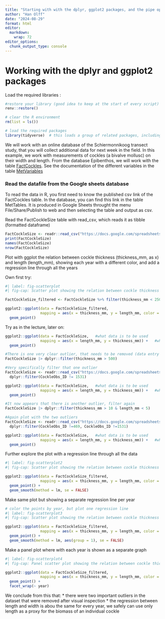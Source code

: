 ```yaml
---
title: "Starting with with the dplyr, ggplot2 packages, and the pipe operator |>"
author: "Han Olff"
date: "2024-08-29"
format: html
editor: 
  markdown: 
    wrap: 72
editor_options: 
  chunk_output_type: console
---
```


# Working with the dplyr and ggplot2 packages

Load the required libraries :

```r

#restore your library (good idea to keep at the start of every script)
renv::restore()

# clear the R environment
rm(list = ls())

# load the required packages
library(tidyverse)  # this loads a group of related packages, including readr, dplyr and ggplot2
```

We will work with an online database of the Schiermonnikoog transect
study, that you will collect additional data for next week in the field.
In this example, we work with measurements of cockles (a bivalve
mollusc) on their width and length. From the database Epibenthos, we
will work with the table
[FactCockles](https://docs.google.com/spreadsheets/d/1E1vUWAHhse7fhjBf94Kiog3Rsj7IkMuFtP-BTQX2oI8/edit?gid=1538766002#gid=1538766002).
See the documentation of the different variables in the table
[MetVariables](https://docs.google.com/spreadsheets/d/1E1vUWAHhse7fhjBf94Kiog3Rsj7IkMuFtP-BTQX2oI8/edit?gid=1290622213#gid=1290622213)

### Read the datafile from the Google sheets database

To read the data in R, you first need to know the published csv link of
the FactCockles table. In the database, you can find this link in the
table MetTables. It is produced in Google Sheets throught the menu
File/Share/Publish to web and then selecting the table and output as
csv.

Read the FactCockleSize table with read_csv, which reads it as tibble
(formatted dataframe)

```r
FactCockleSize <- readr::read_csv("https://docs.google.com/spreadsheets/d/e/2PACX-1vSpormjGiM4uWMTIZYm9Upt5j1Ige_Wu9CrhGGdvjXwxmHP2R6S7JDyEmiGTn3fXihl5s5yBn_sdo8h/pub?gid=1538766002&single=true&output=csv")
print(FactCockleSize)
names(FactCockleSize)
nrow(FactCockleSize)
```

Plot with ggplot the relation between cockle thickness (thickness_mm, as
x) and length (length_mm), showing each year with a different color, and
add a regression line through all the years

Own first try:

```r
#| label: fig-scatterplot
#| fig-cap: Scatter plot showing the relation between cockle thickness (mm) and length (mm).

FactCockleSize_filtered <- FactCockleSize %>% filter(thickness_mm < 250, length_mm > 2.5)

ggplot2::ggplot(data = FactCockleSize_filtered, 
                mapping = aes(x = thickness_mm, y = length_mm, color = factor(year))) + 
  geom_point()
```

Try as in the lecture, later on:

```r
ggplot2::ggplot(data = FactCockleSize,   #what data is to be used
                mapping = aes(x = length_mm, y = thickness_mm)) +   #what is on the axes
  geom_point()

#There is one very clear outlier, that needs to be removed (data entry mistake)
FactCockleSize |> dplyr::filter(thickness_mm > 500)

#Very specifically filter that one outlier
FactCockleSize <- readr::read_csv("https://docs.google.com/spreadsheets/d/e/2PACX-1vSpormjGiM4uWMTIZYm9Upt5j1Ige_Wu9CrhGGdvjXwxmHP2R6S7JDyEmiGTn3fXihl5s5yBn_sdo8h/pub?gid=1538766002&single=true&output=csv") |>
  dplyr::filter(CockleObs_ID != 1531)

ggplot2::ggplot(data = FactCockleSize,   #what data is to be used
                mapping = aes(x = length_mm, y = thickness_mm)) +   #what is on the axes
  geom_point()

#It now appears that there is another outlier, filter again
FactCockleSize |> dplyr::filter(thickness_mm > 10 & length_mm < 5)

#Again plot with the two outliers
FactCockleSize <- readr::read_csv("https://docs.google.com/spreadsheets/d/e/2PACX-1vSpormjGiM4uWMTIZYm9Upt5j1Ige_Wu9CrhGGdvjXwxmHP2R6S7JDyEmiGTn3fXihl5s5yBn_sdo8h/pub?gid=1538766002&single=true&output=csv") |>
  dplyr::filter(CockleObs_ID !=469, CockleObs_ID !=1531)

ggplot2::ggplot(data = FactCockleSize,   #what data is to be used
                mapping = aes(x = length_mm, y = thickness_mm)) +   #what is on the axes
  geom_point()
```

Further explore the plot with a regression line through all the data

```r
#| label: fig-scatterplot2
#| fig-cap: Scatter plot showing the relation between cockle thickness (mm) and length (mm) including regression lines.

ggplot2::ggplot(data = FactCockleSize_filtered, 
                mapping = aes(x = thickness_mm, y = length_mm, color = factor(year))) + 
  geom_point() +
  geom_smooth(method = lm, se = FALSE)
```

Make same plot but showing a separate regression line per year

```r
# color the points by year, but plot one regression line
#| label: fig-scatterplot3
#| fig-cap: Scatter plot showing the relation between cockle thickness (mm) and length (mm) including 1 regression line.

ggplot2::ggplot(data = FactCockleSize_filtered, 
                mapping = aes(x = thickness_mm, y = length_mm, color = factor(year))) + 
  geom_point() +
  geom_smooth(method = lm, aes(group = 1), se = FALSE)
```

Make a panel plot where with each year is shown as a separate graph

```r
#| label: fig-scatterplot4
#| fig-cap: Panel scatter plot showing the relation between cockle thickness (mm) and length (mm).

ggplot2::ggplot(data = FactCockleSize_filtered, 
                mapping = aes(x = thickness_mm, y = length_mm, color = factor(year))) + 
  geom_point() +
  facet_wrap(~ year)
```

We conclude from this that: \* there were two important outliers in the
dataset that were removed after visual inspection \* the regression
between length and width is abou the same for every year, we safely can
use only length as a proxy for the biomass of an individual cockle
